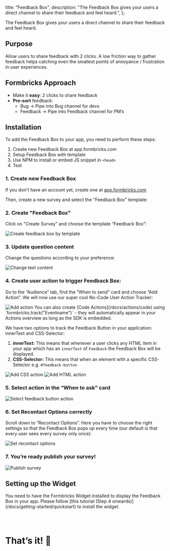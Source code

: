 

  title: "Feedback Box",
  description: "The Feedback Box gives your users a direct channel to share their feedback and feel heard.",
};

The Feedback Box gives your users a direct channel to share their feedback and feel heard.

## Purpose

Allow users to share feedback with 2 clicks. A low friction way to gather feedback helps catching even the smallest points of annoyance / frustration in user experiences.

## Formbricks Approach

- Make it **easy**: 2 clicks to share feedback
- **Pre-sort** feedback:
  - Bug → Pipe into Bug channel for devs
  - Feedback → Pipe into Feedback channel for PM’s

## Installation

To add the Feedback Box to your app, you need to perform these steps:

1. Create new Feedback Box at app.formbricks.com
2. Setup Feedback Box with template
3. Use NPM to install or embed JS snippet in `<head>`
4. Test

### 1. Create new Feedback Box

If you don't have an account yet, create one at [app.formbricks.com](https://app.formbricks.com/auth/signup)

Then, create a new survey and select the "Feedback Box" template:

### 2. Create "Feedback Box"

Click on "Create Survey" and choose the template “Feedback Box”:

<Image src={CreateFeedbackBox} alt="Create feedback box by template" quality="100" />

### 3. Update question content

Change the questions according to your preference:

<Image src={ChangeTextContent} alt="Change text content" quality="100" />

### 4. Create user action to trigger Feedback Box:

Go to the “Audience” tab, find the “When to send” card and choose “Add Action”. We will now use our super cool No-Code User Action Tracker:

<Image src={AddAction} alt="Add action" quality="100" />

<Callout title="You can also add actions in your code" type="note">
  You can also create [Code Actions](/docs/actions/code) using `formbricks.track("Eventname")` - they will
  automatically appear in your Actions overview as long as the SDK is embedded.
</Callout>

We have two options to track the Feedback Button in your application: innerText and CSS-Selector:

1. **innerText:** This means that whenever a user clicks any HTML item in your app which has an `innerText` of `Feedback` the Feedback Box will be displayed.
2. **CSS-Selector:** This means that when an element with a specific CSS-Selector e.g. `#feedback-button`

<div className="grid grid-cols-2 space-x-2">
  <Image src={AddCSSAction} alt="Add CSS action" quality="100" />
  <Image src={AddHTMLAction} alt="Add HTML action" quality="100" />
</div>

### 5. Select action in the “When to ask” card

<Image src={SelectAction} alt="Select feedback button action" quality="100" />

### 6. Set Recontact Options correctly

Scroll down to “Recontact Options”. Here you have to choose the right settings so that the Feedback Box pops up every time (our default is that every user sees every survey only once):

<Image src={RecontactOptions} alt="Set recontact options" quality="100" />

### 7. You’re ready publish your survey!

<Image src={PublishSurvey} alt="Publish survey" quality="100" />

## Setting up the Widget

<Callout title="It only works with the widget" type="warning">
  You need to have the Formbricks Widget installed to display the Feedback Box in your app. Please follow
  [this tutorial (Step 4 onwards)](/docs/getting-started/quickstart) to install the widget.
</Callout>

### &nbsp;

# That’s it! 🎉

